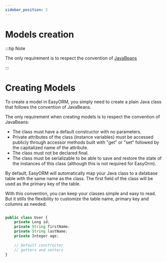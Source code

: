 ```yaml
---
sidebar_position: 2
---
```

# Models creation

:::tip Note

The only requirement is to respect the convention of [JavaBeans](https://en.wikipedia.org/wiki/JavaBeans)

:::

# **Creating Models**

To create a model in EasyORM, you simply need to create a plain Java class that follows the convention of JavaBeans.

The only requirement when creating models is to respect the convention of JavaBeans:

- The class must have a default constructor with no parameters.
- Private attributes of the class (instance variables) must be accessed publicly through accessor methods built with "get" or "set" followed by the capitalized name of the attribute.
- The class must not be declared final.
- The class must be serializable to be able to save and restore the state of the instances of this class (although this is not required for EasyOrm).

By default, EasyORM will automatically map your Java class to a database table with the same name as the class. The first field of the class will be used as the primary key of the table.

With this convention, you can keep your classes simple and easy to read. But it stills the flexibility to customize the table name, primary key and columns as needed.

```js

public class User {
    private Long id;
    private String firstName;
    private String lastName;
    private Integer age;
    
	// Default constructor
	// getters and setters
}
```
